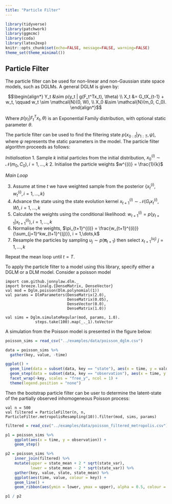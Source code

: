 ```yaml
---
title: "Particle Filter"
---
```


```r
library(tidyverse)
library(patchwork)
library(ggmcmc)
library(coda)
library(latex2exp)
knitr::opts_chunk$set(echo=FALSE, message=FALSE, warning=FALSE)
theme_set(theme_minimal())
```

## Particle Filter

The particle filter can be used for non-linear and non-Gaussian state space models, such as DGLMs. A general DGLM is given by:

$$\begin{align*}
Y_t &\sim p(y_t | g(F_t^Tx_t), \theta) \\
X_t &= G_tX_{t-1} + w_t, \qquad w_t \sim \mathcal{N}(0, W), \\
X_0 &\sim \mathcal{N}(m_0, C_0).
\end{align*}$$

Where $p(y_t | F_t^Tx_t, \theta)$ is an Exponential Family distribution, with optional static parameter $\theta$.

The particle filter can be used to find the filtering state $p(x_{0:t}|y_{1:T}, \psi)$, where $\psi$ represents the static parameters in the model. The particle filter algorithm proceeds as follows:

*Initialisation*
1. Sample $k$ initial particles from the initial distribution, $x_0^{(i)} \sim \mathcal{N}(m_0, C_0), i = 1,\dots,k$
2. Initialise the particle weights $w^{(i)} = \frac{1}{k}$

*Main Loop*

3. Assume at time $t$ we have weighted sample from the posterior $\{x_t^{(i)}, w_t^{(i)}, i = 1,\dots,k\}$ 
4. Advance the state using the state evolution kernel $x_{t+1}^{(i)} \sim \mathcal{N}(G_tx_t^{(i)}, W), i = 1,\dots,k$
5. Calculate the weights using the conditional likelihood: $w_{t+1}^{(i)} = p(y_{t+1}|x_{t+1}^{(i)}), i = 1,\dots,k$
7. Normalise the weights, $\pi_{t+1}^{(i)} = \frac{w_{t+1}^{(i)}}{\sum_{j=1}^kw_{t+1}^{(j)}}, i = 1,\dots,k$
6. Resample the particles by sampling $u_j \sim p(\pmb\pi_{t+1})$ then select $x^{(u_j)}_{t+1}$ $j = 1,\dots,k$

Repeat the mean loop until $t = T$.

To apply the particle filter to a model using this library, specify either a DGLM or a DLM model. Consider a poisson model

```tut:silent
import com.github.jonnylaw.dlm._
import breeze.linalg.{DenseMatrix, DenseVector}
val mod = Dglm.poisson(Dlm.polynomial(1))
val params = DlmParameters(DenseMatrix(2.0),
                           DenseMatrix(0.05),
                           DenseVector(0.0),
                           DenseMatrix(1.0))

val sims = Dglm.simulateRegular(mod, params, 1.0).
             steps.take(100).map(_._1).toVector
```

A simulation from the Poisson model is presented in the figure below:

```r
poisson_sims = read_csv("../examples/data/poisson_dglm.csv")

data = poisson_sims %>%
  gather(key, value, -time)

ggplot() +
  geom_line(data = subset(data, key == "state"), aes(x = time, y = value)) +
  geom_step(data = subset(data, key == "observation"), aes(x = time, y = value)) +
  facet_wrap(~key, scales = "free_y", ncol = 1) +
  theme(legend.position = "none")
```

Then the bootstrap particle filter can be user to determine the latent-state of the partially observed inhomogeneous Poisson process:

```tut:silent
val n = 500
val filtered = ParticleFilter(n, n, ParticleFilter.metropolisResampling(10)).filter(mod, sims, params)
```

```r
filtered = read_csv("../examples/data/poisson_filtered_metropolis.csv")

p1 = poisson_sims %>%
    ggplot(aes(x = time, y = observation)) +
    geom_step()

p2 = poisson_sims %>%
    inner_join(filtered) %>%
    mutate(upper = state_mean + 2 * sqrt(state_var),
           lower = state_mean - 2 * sqrt(state_var)) %>%
    gather(key, value, state, state_mean) %>%
    ggplot(aes(time, value, colour = key)) +
    geom_line() +
    geom_ribbon(aes(ymin = lower, ymax = upper), alpha = 0.5, colour = NA)

p1 / p2
```
